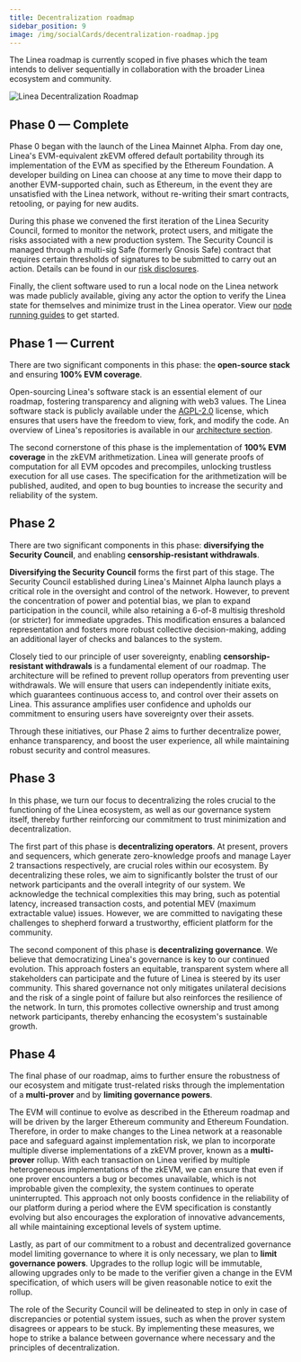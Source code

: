 ```yaml
---
title: Decentralization roadmap
sidebar_position: 9
image: /img/socialCards/decentralization-roadmap.jpg
---
```


The Linea roadmap is currently scoped in five phases which the team intends to
deliver sequentially in collaboration with the broader Linea ecosystem and
community.

<div class="center-container">
  <div class="img-large">
    <img
      src="/img/architecture/overview/decentralization_roadmap/Linea_decentralization_roadmap.png"
      alt="Linea Decentralization Roadmap"
    />
  </div>
</div>

## Phase 0 — Complete

Phase 0 began with the launch of the Linea Mainnet Alpha. From day one, Linea's
EVM-equivalent zkEVM offered default portability through its implementation of
the EVM as specified by the Ethereum Foundation. A developer building on Linea
can choose at any time to move their dapp to another EVM-supported chain, such
as Ethereum, in the event they are unsatisfied with the Linea network, without
re-writing their smart contracts, retooling, or paying for new audits.

During this phase we convened the first iteration of the Linea Security Council,
formed to monitor the network, protect users, and mitigate the risks associated
with a new production system. The Security Council is managed through a
multi-sig Safe (formerly Gnosis Safe) contract that requires certain thresholds
of signatures to be submitted to carry out an action. Details can be found in
our [risk disclosures](../../../risk-disclosures/index.mdx).

Finally, the client software used to run a local node on the Linea network was
made publicly available, giving any actor the option to verify the Linea state
for themselves and minimize trust in the Linea operator. View our
[node running guides](../../../developers/guides/run-a-node/index.mdx) to get
started.

## Phase 1 — Current

There are two significant components in this phase: the **open-source stack**
and ensuring **100% EVM coverage**.

Open-sourcing Linea's software stack is an essential element of our roadmap,
fostering transparency and aligning with web3 values. The Linea software stack
is publicly available under the
[AGPL-2.0](https://www.apache.org/licenses/LICENSE-2.0) license, which ensures
that users have the freedom to view, fork, and modify the code. An overview of
Linea's repositories is available in our
[architecture section](../../../architecture/stack/index.mdx).

The second cornerstone of this phase is the implementation of **100% EVM
coverage** in the zkEVM arithmetization. Linea will generate proofs of
computation for all EVM opcodes and precompiles, unlocking trustless execution
for all use cases. The specification for the arithmetization will be published,
audited, and open to bug bounties to increase the security and reliability of
the system.

## Phase 2

There are two significant components in this phase: **diversifying the Security
Council**, and enabling **censorship-resistant withdrawals**.

**Diversifying the Security Council** forms the first part of this stage. The
Security Council established during Linea's Mainnet Alpha launch plays a
critical role in the oversight and control of the network. However, to prevent
the concentration of power and potential bias, we plan to expand participation
in the council, while also retaining a 6-of-8 multisig threshold (or stricter)
for immediate upgrades. This modification ensures a balanced representation and
fosters more robust collective decision-making, adding an additional layer of
checks and balances to the system.

Closely tied to our principle of user sovereignty, enabling
**censorship-resistant withdrawals** is a fundamental element of our roadmap.
The architecture will be refined to prevent rollup operators from preventing
user withdrawals. We will ensure that users can independently initiate exits,
which guarantees continuous access to, and control over their assets on Linea.
This assurance amplifies user confidence and upholds our commitment to ensuring
users have sovereignty over their assets.

Through these initiatives, our Phase 2 aims to further decentralize power,
enhance transparency, and boost the user experience, all while maintaining
robust security and control measures.

## Phase 3

In this phase, we turn our focus to decentralizing the roles crucial to the
functioning of the Linea ecosystem, as well as our governance system itself,
thereby further reinforcing our commitment to trust minimization and
decentralization.

The first part of this phase is **decentralizing operators**. At present,
provers and sequencers, which generate zero-knowledge proofs and manage Layer 2
transactions respectively, are crucial roles within our ecosystem. By
decentralizing these roles, we aim to significantly bolster the trust of our
network participants and the overall integrity of our system. We acknowledge the
technical complexities this may bring, such as potential latency, increased
transaction costs, and potential MEV (maximum extractable value) issues.
However, we are committed to navigating these challenges to shepherd forward a
trustworthy, efficient platform for the community.

The second component of this phase is **decentralizing governance**. We believe
that democratizing Linea's governance is key to our continued evolution. This
approach fosters an equitable, transparent system where all stakeholders can
participate and the future of Linea is steered by its user community. This
shared governance not only mitigates unilateral decisions and the risk of a
single point of failure but also reinforces the resilience of the network. In
turn, this promotes collective ownership and trust among network participants,
thereby enhancing the ecosystem's sustainable growth.

## Phase 4

The final phase of our roadmap, aims to further ensure the robustness of our
ecosystem and mitigate trust-related risks through the implementation of a
**multi-prover** and by **limiting governance powers**.

The EVM will continue to evolve as described in the Ethereum roadmap and will be
driven by the larger Ethereum community and Ethereum Foundation. Therefore, in
order to make changes to the Linea network at a reasonable pace and safeguard
against implementation risk, we plan to incorporate multiple diverse
implementations of a zkEVM prover, known as a **multi-prover** rollup. With each
transaction on Linea verified by multiple heterogeneous implementations of the
zkEVM, we can ensure that even if one prover encounters a bug or becomes
unavailable, which is not improbable given the complexity, the system continues
to operate uninterrupted. This approach not only boosts confidence in the
reliability of our platform during a period where the EVM specification is
constantly evolving but also encourages the exploration of innovative
advancements, all while maintaining exceptional levels of system uptime.

Lastly, as part of our commitment to a robust and decentralized governance model
limiting governance to where it is only necessary, we plan to **limit governance
powers**. Upgrades to the rollup logic will be immutable, allowing upgrades only
to be made to the verifier given a change in the EVM specification, of which
users will be given reasonable notice to exit the rollup.

The role of the Security Council will be delineated to step in only in case of
discrepancies or potential system issues, such as when the prover system
disagrees or appears to be stuck. By implementing these measures, we hope to
strike a balance between governance where necessary and the principles of
decentralization.
